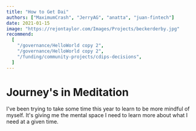 ```yaml
---
title: "How to Get Dai"
authors: ["MaximumCrash", "JerryAG", "anatta", "juan-fintech"]
date: 2021-01-15
image: "https://rejontaylor.com/Images/Projects/beckerderby.jpg"
recommend:
  [
    "/governance/HelloWorld copy 2",
    "/governance/HelloWorld copy 2",
    "/funding/community-projects/cdips-decisions",
  ]
---
```


# Journey's in Meditation

I've been trying to take some time this year to learn to be more mindful of myself. It's giving me the mental space I need to learn more about what I need at a given time.
